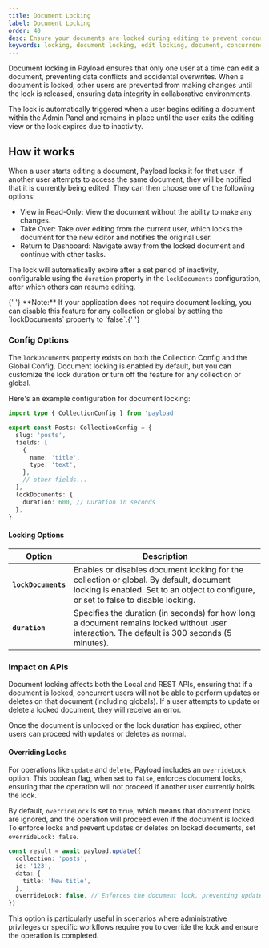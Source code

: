```yaml
---
title: Document Locking
label: Document Locking
order: 40
desc: Ensure your documents are locked during editing to prevent concurrent changes from multiple users and maintain data integrity.
keywords: locking, document locking, edit locking, document, concurrency, Payload, headless, Content Management System, cms, javascript, react, node, nextjs
---
```


Document locking in Payload ensures that only one user at a time can edit a document, preventing data conflicts and accidental overwrites. When a document is locked, other users are prevented from making changes until the lock is released, ensuring data integrity in collaborative environments.

The lock is automatically triggered when a user begins editing a document within the Admin Panel and remains in place until the user exits the editing view or the lock expires due to inactivity.

## How it works

When a user starts editing a document, Payload locks it for that user. If another user attempts to access the same document, they will be notified that it is currently being edited. They can then choose one of the following options:

- View in Read-Only: View the document without the ability to make any changes.
- Take Over: Take over editing from the current user, which locks the document for the new editor and notifies the original user.
- Return to Dashboard: Navigate away from the locked document and continue with other tasks.

The lock will automatically expire after a set period of inactivity, configurable using the `duration` property in the `lockDocuments` configuration, after which others can resume editing.

<Banner type="info">
  {' '}
  **Note:** If your application does not require document locking, you can disable this feature for
  any collection or global by setting the `lockDocuments` property to `false`.{' '}
</Banner>

### Config Options

The `lockDocuments` property exists on both the Collection Config and the Global Config. Document locking is enabled by default, but you can customize the lock duration or turn off the feature for any collection or global.

Here's an example configuration for document locking:

```ts
import type { CollectionConfig } from 'payload'

export const Posts: CollectionConfig = {
  slug: 'posts',
  fields: [
    {
      name: 'title',
      type: 'text',
    },
    // other fields...
  ],
  lockDocuments: {
    duration: 600, // Duration in seconds
  },
}
```

#### Locking Options

| Option              | Description                                                                                                                                                                    |
| ------------------- | ------------------------------------------------------------------------------------------------------------------------------------------------------------------------------ |
| **`lockDocuments`** | Enables or disables document locking for the collection or global. By default, document locking is enabled. Set to an object to configure, or set to false to disable locking. |
| **`duration`**      | Specifies the duration (in seconds) for how long a document remains locked without user interaction. The default is 300 seconds (5 minutes).                                   |

### Impact on APIs

Document locking affects both the Local and REST APIs, ensuring that if a document is locked, concurrent users will not be able to perform updates or deletes on that document (including globals). If a user attempts to update or delete a locked document, they will receive an error.

Once the document is unlocked or the lock duration has expired, other users can proceed with updates or deletes as normal.

#### Overriding Locks

For operations like `update` and `delete`, Payload includes an `overrideLock` option. This boolean flag, when set to `false`, enforces document locks, ensuring that the operation will not proceed if another user currently holds the lock.

By default, `overrideLock` is set to `true`, which means that document locks are ignored, and the operation will proceed even if the document is locked. To enforce locks and prevent updates or deletes on locked documents, set `overrideLock: false`.

```ts
const result = await payload.update({
  collection: 'posts',
  id: '123',
  data: {
    title: 'New title',
  },
  overrideLock: false, // Enforces the document lock, preventing updates if the document is locked
})
```

This option is particularly useful in scenarios where administrative privileges or specific workflows require you to override the lock and ensure the operation is completed.
